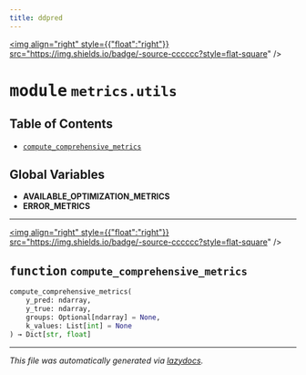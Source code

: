 ```yaml
---
title: ddpred
---
```


<a href="https://github.com/drothermel/%24%7BREPO%7D/blob/main/src/ddpred/metrics/utils.py"><img align="right" style={{"float":"right"}} src="https://img.shields.io/badge/-source-cccccc?style=flat-square" /></a>

# <kbd>module</kbd> `metrics.utils`



## Table of Contents
- [`compute_comprehensive_metrics`](./ddpred.metrics.utils#function-compute-comprehensive-metrics)


**Global Variables**
---------------
- **AVAILABLE_OPTIMIZATION_METRICS**
- **ERROR_METRICS**

---

<a href="https://github.com/drothermel/%24%7BREPO%7D/blob/main/src/ddpred/metrics/utils.py#L42"><img align="right" style={{"float":"right"}} src="https://img.shields.io/badge/-source-cccccc?style=flat-square" /></a>

## <kbd>function</kbd> `compute_comprehensive_metrics`

```python
compute_comprehensive_metrics(
    y_pred: ndarray,
    y_true: ndarray,
    groups: Optional[ndarray] = None,
    k_values: List[int] = None
) → Dict[str, float]
```







---

_This file was automatically generated via [lazydocs](https://github.com/ml-tooling/lazydocs)._
